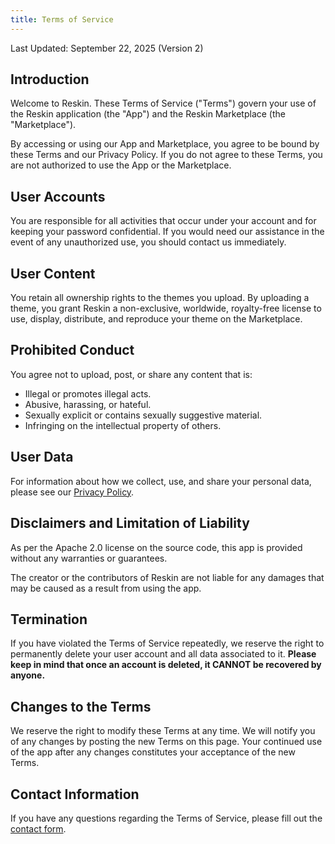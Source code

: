 ```yaml
---
title: Terms of Service
---
```


Last Updated: September 22, 2025
(Version 2)

## Introduction

Welcome to Reskin. These Terms of Service ("Terms") govern your use of the Reskin application (the "App") and the Reskin Marketplace (the "Marketplace").

By accessing or using our App and Marketplace, you agree to be bound by these Terms and our Privacy Policy. If you do not agree to these Terms, you are not authorized to use the App or the Marketplace.

## User Accounts

You are responsible for all activities that occur under your account and for keeping your password confidential.
If you would need our assistance in the event of any unauthorized use, you should contact us immediately.

## User Content

You retain all ownership rights to the themes you upload.
By uploading a theme, you grant Reskin a non-exclusive, worldwide, royalty-free license to use, display, distribute, and reproduce your theme on the Marketplace.

## Prohibited Conduct

You agree not to upload, post, or share any content that is:

* Illegal or promotes illegal acts.
* Abusive, harassing, or hateful.
* Sexually explicit or contains sexually suggestive material.
* Infringing on the intellectual property of others.

## User Data

For information about how we collect, use, and share your personal data, please see our [Privacy Policy](/privacy-policy).

## Disclaimers and Limitation of Liability

As per the Apache 2.0 license on the source code, this app is provided without any warranties or guarantees.

The creator or the contributors of Reskin are not liable for any damages that may be caused as a result from using the app.

## Termination

If you have violated the Terms of Service repeatedly, we reserve the right to permanently delete your user account and all data associated to it. **Please keep in mind that once an account is deleted, it CANNOT be recovered by anyone.**

## Changes to the Terms

We reserve the right to modify these Terms at any time. We will notify you of any changes by posting the new Terms on this page.
Your continued use of the app after any changes constitutes your acceptance of the new Terms.

## Contact Information

If you have any questions regarding the Terms of Service, please fill out the [contact form](/contact).
